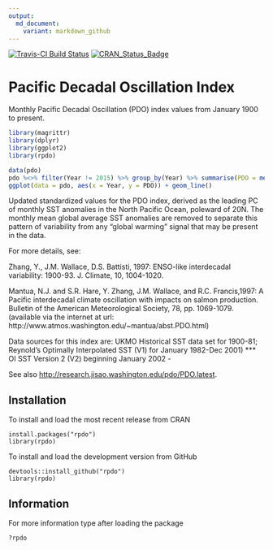 ```yaml
---
output:
  md_document:
    variant: markdown_github
---
```


<!-- README.md is generated from README.Rmd. Please edit that file -->

[![Travis-CI Build Status](https://travis-ci.org/poissonconsulting/rpdo.svg?branch=master)](https://travis-ci.org/poissonconsulting/rpdo)
[![CRAN_Status_Badge](http://www.r-pkg.org/badges/version/rpdo)](http://cran.r-project.org/package=rpdo)

# Pacific Decadal Oscillation Index

Monthly Pacific Decadal Oscillation (PDO) index 
values from January 1900 to present.

```r
library(magrittr)
library(dplyr)
library(ggplot2)
library(rpdo)

data(pdo)
pdo %<>% filter(Year != 2015) %>% group_by(Year) %>% summarise(PDO = mean(PDO))
ggplot(data = pdo, aes(x = Year, y = PDO)) + geom_line()
```

Updated standardized values for the PDO index, derived as the 
leading PC of monthly SST anomalies in the North Pacific Ocean, 
poleward of 20N. The monthly mean global average SST anomalies
are removed to separate this pattern of variability from any 
"global warming" signal that may be present in the data. 

For more details, see:

 Zhang, Y., J.M. Wallace, D.S. Battisti, 1997: 
     ENSO-like interdecadal variability: 1900-93. J. Climate, 10, 1004-1020. 

 Mantua, N.J. and S.R. Hare, Y. Zhang, J.M. Wallace, and R.C. Francis,1997: 
     A Pacific interdecadal climate oscillation with impacts on salmon 
     production. Bulletin of the American Meteorological Society, 78, 
     pp. 1069-1079.
     (available via the internet at url: 
         http://www.atmos.washington.edu/~mantua/abst.PDO.html) 

Data sources for this index are: 
 UKMO Historical SST data set for 1900-81; 
 Reynold's Optimally Interpolated SST (V1) for January 1982-Dec 2001)
*** OI SST Version 2 (V2) beginning January 2002 -   

See also <http://research.jisao.washington.edu/pdo/PDO.latest>.

## Installation

To install and load the most recent release from CRAN
```
install.packages("rpdo")
library(rpdo)
```

To install and load the development version from GitHub
```
devtools::install_github("rpdo")
library(rpdo)
```

## Information

For more information type after loading the package
```
?rpdo
```

